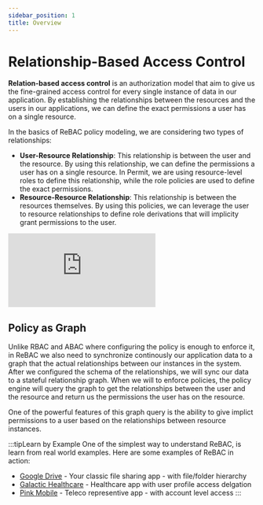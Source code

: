 ```yaml
---
sidebar_position: 1
title: Overview
---
```


# Relationship-Based Access Control

**Relation-based access control** is an authorization model that aim to give us the fine-grained access control for every single instance of data in our application.
By establishing the relationships between the resources and the users in our applications, we can define the exact permissions a user has on a single resource.

In the basics of ReBAC policy modeling, we are considering two types of relationships:
* **User-Resource Relationship**: This relationship is between the user and the resource.
By using this relationship, we can define the permissions a user has on a single resource.
In Permit, we are using resource-level roles to define this relationship, while the role policies are used to define the exact permissions.
* **Resource-Resource Relationship**: This relationship is between the resources themselves.
By using this policies, we can leverage the user to resource relationships to define role derivations that will implicity grant permissions to the user.


<div className="video-container">
    <iframe
            src="https://www.youtube.com/embed/xCqpxiPXnCk?si=Y1n0lvTK4xEfqOPl"
            title="YouTube video player"
            frameBorder="0"
            allow="accelerometer; autoplay; clipboard-write; encrypted-media; gyroscope; picture-in-picture"
            allowFullScreen
        ></iframe>
</div>

## Policy as Graph

Unlike RBAC and ABAC where configuring the policy is enough to enforce it, in ReBAC we also need to synchronize continously our application data to a graph that 
 the actual relationships between our instances in the system.
After we configured the schema of the relationships, we will sync our data to a stateful relationship graph.
When we will to enforce policies, the policy engine will query the graph to get the relationships between the user and the resource and return us the permissions the user has on the resource.

One of the powerful features of this graph query is the ability to give implict permissions to a user based on the relationships between resource instances.

:::tipLearn by Example
One of the simplest way to understand ReBAC, is learn from real world examples. Here are some examples of ReBAC in action:
- [Google Drive](/modeling/google-drive) - Your classic file sharing app - with file/folder hierarchy 
- [Galactic Healthcare](/modeling/rebac-GHC) - Healthcare app with user profile access delgation
- [Pink Mobile](/modeling/pink-mobile) - Teleco representive app - with account level access
:::

